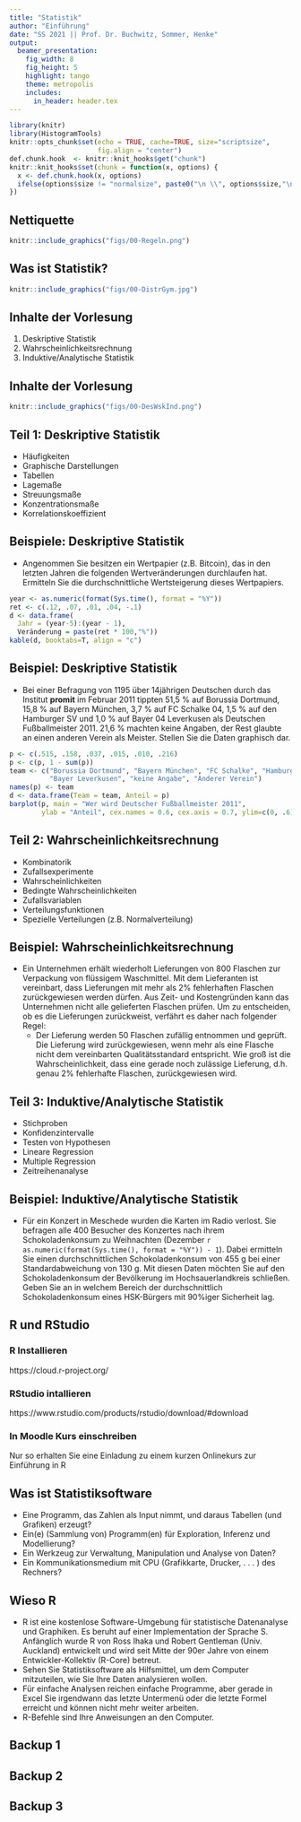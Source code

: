 ```yaml
---
title: "Statistik"
author: "Einführung"
date: "SS 2021 || Prof. Dr. Buchwitz, Sommer, Henke"
output:
  beamer_presentation:
    fig_width: 8
    fig_height: 5
    highlight: tango
    theme: metropolis
    includes:
      in_header: header.tex
---
```


```r
library(knitr)
library(HistogramTools)
knitr::opts_chunk$set(echo = TRUE, cache=TRUE, size="scriptsize", 
                      fig.align = "center")
def.chunk.hook  <- knitr::knit_hooks$get("chunk")
knitr::knit_hooks$set(chunk = function(x, options) {
  x <- def.chunk.hook(x, options)
  ifelse(options$size != "normalsize", paste0("\n \\", options$size,"\n\n", x, "\n\n \\normalsize"), x)
})

```

## Nettiquette

```r
knitr::include_graphics("figs/00-Regeln.png")
```

\begin{center}
\begin{tabular}{ p{0.3\textwidth}p{0.3\textwidth}p{0.3\textwidth}} 
Gesicht zeigen & Mitmachen & Professionell sein \\ 
\end{tabular}
\end{center}

## Was ist Statistik?

```r
knitr::include_graphics("figs/00-DistrGym.jpg")
```

## Inhalte der Vorlesung

\Large
1. Deskriptive Statistik
2. Wahrscheinlichkeitsrechnung
3. Induktive/Analytische Statistik

## Inhalte der Vorlesung

```r
knitr::include_graphics("figs/00-DesWskInd.png")
```

## Teil 1: Deskriptive Statistik

- Häufigkeiten 
- Graphische Darstellungen 
- Tabellen
- Lagemaße
- Streuungsmaße
- Konzentrationsmaße
- Korrelationskoeffizient

## Beispiele: Deskriptive Statistik

- Angenommen Sie besitzen ein Wertpapier (z.B. Bitcoin), das in den letzten Jahren die folgenden Wertveränderungen durchlaufen hat. Ermitteln Sie die durchschnittliche Wertsteigerung dieses Wertpapiers.

```r
year <- as.numeric(format(Sys.time(), format = "%Y"))
ret <- c(.12, .07, .01, .04, -.1)
d <- data.frame(
  Jahr = (year-5):(year - 1),
  Veränderung = paste(ret * 100,"%"))
kable(d, booktabs=T, align = "c")
```

## Beispiel: Deskriptive Statistik

- Bei einer Befragung von 1195 über 14jährigen Deutschen durch das Institut **promit** im Februar 2011 tippten 51,5 % auf Borussia Dortmund, 15,8 % auf Bayern München, 3,7 % auf FC Schalke 04, 1,5 % auf den Hamburger SV und 1,0 % auf Bayer 04 Leverkusen als Deutschen Fußballmeister 2011. 21,6 % machten keine Angaben, der Rest glaubte an einen anderen Verein als Meister. Stellen Sie die Daten graphisch dar.

```r
p <- c(.515, .158, .037, .015, .010, .216)
p <- c(p, 1 - sum(p))
team <- c("Borussia Dortmund", "Bayern München", "FC Schalke", "Hamburger SV", 
          "Bayer Leverkusen", "keine Angabe", "Anderer Verein")
names(p) <- team
d <- data.frame(Team = team, Anteil = p)
barplot(p, main = "Wer wird Deutscher Fußballmeister 2011",
        ylab = "Anteil", cex.names = 0.6, cex.axis = 0.7, ylim=c(0, .6))
```

## Teil 2: Wahrscheinlichkeitsrechnung

- Kombinatorik
- Zufallsexperimente
- Wahrscheinlichkeiten
- Bedingte Wahrscheinlichkeiten
- Zufallsvariablen
- Verteilungsfunktionen
- Spezielle Verteilungen (z.B. Normalverteilung)

## Beispiel: Wahrscheinlichkeitsrechnung

- Ein Unternehmen erhält wiederholt Lieferungen von 800 Flaschen zur Verpackung von flüssigem Waschmittel. Mit dem Lieferanten ist vereinbart, dass Lieferungen mit mehr als 2% fehlerhaften Flaschen zurückgewiesen werden dürfen. Aus Zeit- und Kostengründen kann das Unternehmen nicht alle gelieferten Flaschen prüfen. Um zu entscheiden, ob es die Lieferungen zurückweist, verfährt es daher nach folgender Regel:
  + Der Lieferung werden 50 Flaschen zufällig entnommen und geprüft. Die Lieferung wird zurückgewiesen, wenn mehr als eine Flasche nicht dem vereinbarten Qualitätsstandard entspricht.
Wie groß ist die Wahrscheinlichkeit, dass eine gerade noch zulässige Lieferung, d.h. genau 2% fehlerhafte Flaschen, zurückgewiesen wird.

## Teil 3: Induktive/Analytische Statistik

- Stichproben
- Konfidenzintervalle 
- Testen von Hypothesen 
- Lineare Regression 
- Multiple Regression
- Zeitreihenanalyse

## Beispiel: Induktive/Analytische Statistik

- Für ein Konzert in Meschede wurden die Karten im Radio verlost. Sie befragen alle 400 Besucher des Konzertes nach ihrem Schokoladenkonsum zu Weihnachten (Dezember `r as.numeric(format(Sys.time(), format = "%Y")) - 1`). Dabei ermitteln Sie einen durchschnittlichen Schokoladenkonsum von 455 g bei einer Standardabweichung von 130 g.
Mit diesen Daten möchten Sie auf den Schokoladenkonsum der Bevölkerung im Hochsauerlandkreis schließen. Geben Sie an in welchem Bereich der durchschnittlich Schokoladenkonsum eines HSK-Bürgers mit 90%iger Sicherheit lag.

## R und RStudio

### R Installieren
https://cloud.r-project.org/

### RStudio intallieren
https://www.rstudio.com/products/rstudio/download/#download

### In Moodle Kurs einschreiben
Nur so erhalten Sie eine Einladung zu einem kurzen Onlinekurs zur Einführung in R

## Was ist Statistiksoftware

- Eine Programm, das Zahlen als Input nimmt, und daraus Tabellen (und Grafiken) erzeugt?
- Ein(e) (Sammlung von) Programm(en) für Exploration, Inferenz und Modellierung?
- Ein Werkzeug zur Verwaltung, Manipulation und Analyse von Daten?
- Ein Kommunikationsmedium mit CPU (Grafikkarte, Drucker, . . . ) des Rechners?

## Wieso R
- R ist eine kostenlose Software-Umgebung für statistische Datenanalyse und Graphiken. Es beruht auf einer Implementation der Sprache S. Anfänglich wurde R von Ross Ihaka und Robert Gentleman (Univ. Auckland) entwickelt und wird seit Mitte der 90er Jahre von einem Entwickler-Kollektiv (R-Core) betreut.
- Sehen Sie Statistiksoftware als Hilfsmittel, um dem Computer mitzuteilen, wie Sie Ihre Daten analysieren wollen.
- Für einfache Analysen reichen einfache Programme, aber gerade in Excel Sie irgendwann das letzte Untermenü oder die letzte Formel erreicht und können nicht mehr weiter arbeiten.
- R-Befehle sind Ihre Anweisungen an den Computer.

## Backup 1
## Backup 2
## Backup 3